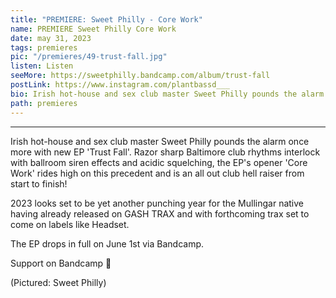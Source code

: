 ---
title: "PREMIERE: Sweet Philly - Core Work"
name: PREMIERE Sweet Philly Core Work
date: may 31, 2023
tags: premieres
pic: "/premieres/49-trust-fall.jpg"
listen: Listen
seeMore: https://sweetphilly.bandcamp.com/album/trust-fall
postLink: https://www.instagram.com/plantbassd___
bio: Irish hot-house and sex club master Sweet Philly pounds the alarm once more with new EP 'Trust Fall'.
path: premieres
---

<SoundCloud
  url="https://soundcloud.com/plantbassddjs/premiere-sweet-philly-core-work"
  name="Core Work"
/>

<hr />

Irish hot-house and sex club master Sweet Philly pounds the alarm once more with new EP 'Trust Fall'. Razor sharp Baltimore club rhythms interlock with ballroom siren effects and acidic squelching, the EP's opener 'Core Work' rides high on this precedent and is an all out club hell raiser from start to finish!

2023 looks set to be yet another punching year for the Mullingar native having already released on GASH TRAX and with forthcoming trax set to come on labels like Headset.

The EP drops in full on June 1st via Bandcamp.

Support <HoverLink url="sweetphilly.bandcamp.com/album/trust-fall" name="Sweet Philly" external /> on Bandcamp 🌱

<Picture src="/premieres/49-philly.jpg" alt="Sweet Philly Cover" size={1200} />
<p className="smallText">(Pictured: Sweet Philly)</p>

